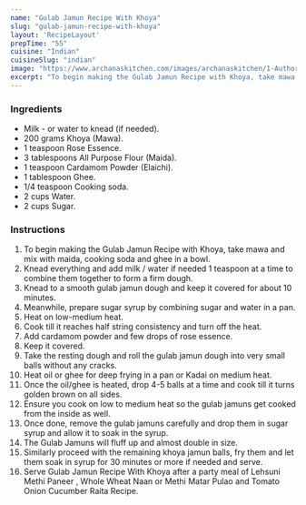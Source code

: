 ---
name: "Gulab Jamun Recipe With Khoya"
slug: "gulab-jamun-recipe-with-khoya"
layout: 'RecipeLayout'
prepTime: "55"
cuisine: "Indian"
cuisineSlug: "indian"
image: "https://www.archanaskitchen.com/images/archanaskitchen/1-Author/Preeti_Tamilarasan/Gulab_Jamun_Recipe_with_Khoya-1.jpg"
excerpt: "To begin making the Gulab Jamun Recipe with Khoya, take mawa and mix with maida, cooking soda and ghee in a bowl"
---

### Ingredients

- Milk - or water to knead (if needed).
- 200 grams Khoya (Mawa).
- 1 teaspoon Rose Essence.
- 3 tablespoons All Purpose Flour (Maida).
- 1 teaspoon Cardamom Powder (Elaichi).
- 1 tablespoon Ghee.
- 1/4 teaspoon Cooking soda.
- 2 cups Water.
- 2 cups Sugar.

### Instructions

1. To begin making the Gulab Jamun Recipe with Khoya, take mawa and mix with maida, cooking soda and ghee in a bowl.
1. Knead everything and add milk / water if needed 1 teaspoon at a time to combine them together to form a firm dough.
1. Knead to a smooth gulab jamun dough and keep it covered for about 10 minutes.
1. Meanwhile, prepare sugar syrup by combining sugar and water in a pan.
1. Heat on low-medium heat.
1. Cook till it reaches half string consistency and turn off the heat.
1. Add cardamom powder and few drops of rose essence.
1. Keep it covered.
1. Take the resting dough and roll the gulab jamun dough into very small balls without any cracks.
1. Heat oil or ghee for deep frying in a pan or Kadai on medium heat.
1. Once the oil/ghee is heated, drop 4-5 balls at a time and cook till it turns golden brown on all sides.
1. Ensure you cook on low to medium heat so the gulab jamuns get cooked from the inside as well.
1. Once done, remove the gulab jamuns carefully and drop them in sugar syrup and allow it to soak in the syrup.
1. The Gulab Jamuns will fluff up and almost double in size.
1. Similarly proceed with the remaining khoya jamun balls, fry them and let them soak in syrup for 30 minutes or more if needed and serve.
1. Serve Gulab Jamun Recipe With Khoya after a party meal of Lehsuni Methi Paneer , Whole Wheat Naan  or Methi Matar Pulao and Tomato Onion Cucumber Raita Recipe.
